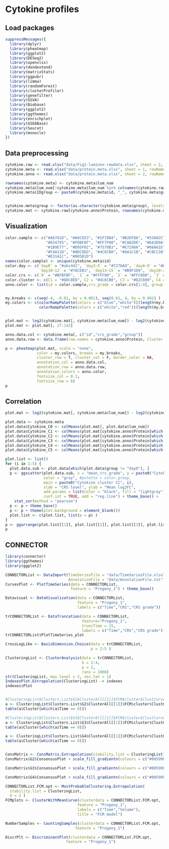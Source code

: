 
# Cytokine profiles

## Load packages

``` r

suppressMessages({
  library(dplyr)
  library(pheatmap)
  library(ggplot2)
  library(DESeq2)
  library(openxlsx)
  library(dendextend)
  library(matrixStats)
  library(ggpubr)
  library(limma)
  library(randomForest)
  library(clusterProfiler)
  library(genefilter)
  library(GSVA)
  library(Biobase)
  library(ggplot2)
  library(ggthemes)
  library(enrichplot)
  library(GSEABase)
  library(Seurat)
  library(monocle)
})

```


## Data preprocessing

``` r

cytokine.raw <- read.xlsx("data/Fig1-luminex-rawdata.xlsx", sheet = 2, rowNames = T)
cytokine.meta <- read.xlsx("data/protein.meta.xlsx", sheet = 1, rowNames = F)
cytokine.anno <- read.xlsx("data/protein.meta.xlsx", sheet = 2, rowNames = F)

rownames(cytokine.meta) <- cytokine.meta$lum_num
cytokine.meta$lum_num[!cytokine.meta$lum_num %in% colnames(cytokine.raw)]
cytokine.meta$IDgroup <- paste0(cytokine.meta$id, "_", cytokine.meta$group)


cytokine.meta$group <- factor(as.character(cytokine.meta$group), levels = c("day0","day3~5","day6~9","day10~12","day13~15","day20~21"))
cytokine.mat <- cytokine.raw[cytokine.anno$Protein, rownames(cytokine.meta)]

```


## Visualization

``` r

color.sample <- c("#A6761D", "#A6CEE3", "#1F78B4", "#B2DF8A", "#33A02C", "#FB9A99", 
                  "#634795", "#FDBF6F", "#FF7F00", "#CAB2D6", "#6A3D9A", "#F4B3BE",
                  "#1B9E77", "#D95F02", "#7570B3", "#E7298A", "#66A61E", "#E6AB02", 
                  "#F4A11D", "#8DC8ED", "#4C6CB0", "#8A1C1B", "#CBCC2B", "#EA644C",
                  "#E31A1C", "#005B1D")
names(color.sample) <- unique(cytokine.meta$id)
color.day <- c(`day0` = "#abc4d1", `day3~5` = "#7278A9", `day6~9` = "#BC3D9B",
               `day10~12` = "#78CEB3", `day13~15` = "#B9F1D9", `day20~21` = "#AAE689")
color.crs <- c(`0` = "#BFBFBF", `1` = "#FFFF00", `2` = "#FFC000", `3` = "#FF6600", `4` = "#C00000", `5` = "#000000")
color.cluster <- c(C1 = "#8DC8ED", C2 = "#4C6CB0", C3 = "#82C800", C4 = "#CB50B2", C5 = "#E22826")
anno.color <- list(id = color.sample,crs_grade = color.crs[1:4], group = color.day, Cluster = color.cluster )


my.breaks <- c(seq(-4, -0.01, by = 0.001), seq(0.01, 4, by = 0.001) ) 
my.colors <- c(colorRampPalette(colors = c("blue","white"))(length(my.breaks)/2), 
               colorRampPalette(colors = c("white","red"))(length(my.breaks)/2))


plot.mat <- log2(cytokine.mat[, cytokine.meta$lum_num]) - log2(cytokine.mat[, cytokine.meta$Diff])
plot.mat <- plot.mat[, 27:142]

anno.data.col <- cytokine.meta[, c("id","crs_grade","group")]
anno.data.row <- data.frame(row.names = cytokine.anno$Protein, Cluster = cytokine.anno$Cluster)

p <- pheatmap(plot.mat, scale = "none",
              color = my.colors, breaks = my.breaks,
              cluster_row = T, cluster_col = F, border_color = NA,
              annotation_col = anno.data.col, 
              annotation_row = anno.data.row, 
              annotation_colors = anno.color,
              fontsize_col = 0.1,
              fontsize_row = 6)
p


```


## Correlation

``` r

plot.mat <- log2(cytokine.mat[, cytokine.meta$lum_num]) - log2(cytokine.mat[, cytokine.meta$Diff])

plot.data <- cytokine.meta
plot.data$Cytokine_C0 <- colMeans(plot.mat[, plot.data$lum_num])
plot.data$Cytokine_C1 <- colMeans(plot.mat[cytokine.anno$Protein[which(cytokine.anno$Cluster == "C1")], plot.data$lum_num])
plot.data$Cytokine_C2 <- colMeans(plot.mat[cytokine.anno$Protein[which(cytokine.anno$Cluster == "C2")], plot.data$lum_num])
plot.data$Cytokine_C3 <- colMeans(plot.mat[cytokine.anno$Protein[which(cytokine.anno$Cluster == "C3")], plot.data$lum_num])
plot.data$Cytokine_C4 <- colMeans(plot.mat[cytokine.anno$Protein[which(cytokine.anno$Cluster == "C4")], plot.data$lum_num])
plot.data$Cytokine_C5 <- colMeans(plot.mat[cytokine.anno$Protein[which(cytokine.anno$Cluster == "C5")], plot.data$lum_num])

plot.list <- list()
for (i in 1:5) {
  plot.data.sub <- plot.data[which(plot.data$group != "day0"), ]
  p <- ggscatter(plot.data.sub, x = "mean_crs_grade", y = paste0("Cytokine_C", i),
                 color = "gray", #palette = color.group,
                 main = paste0("Cytokine cluster CC", i),
                 xlab = "CRS level", ylab = "Mean log2FC",
                 add.params = list(color = "black", fill = "lightgray"),
                 conf.int = TRUE, add = "reg.line") + theme_base() + 
    stat_cor(method = "pearson") 
  p <- p + theme_base()
  p <- p + theme(plot.background = element_blank())
  plot.list <- c(plot.list, list(p = p) )
}
p <- ggarrange(plot.list[[1]], plot.list[[2]], plot.list[[3]], plot.list[[4]], plot.list[[5]], ncol = 5, nrow = 1 )
p


```


## CONNECTOR 

``` r

library(connector)
library(ggthemes)
library(ggplot2)

CONNECTORList <- DataImport(TimeSeriesFile = "data/TimeSeriesFile.xlsx",
                            AnnotationFile = "data/AnnotationFile.txt")
CurvesPlot <- PlotTimeSeries(data = CONNECTORList,
                             feature = "Progeny_1") + theme_base()

Datavisual <- DataVisualization(data = CONNECTORList,
                                feature = "Progeny_1", 
                                labels = c("Time","CRS","CRS grade"))

trCONNECTORList <- DataTruncation(data = CONNECTORList,
                                  feature="Progeny_1",
                                  truncTime = 15,
                                  labels = c("Time","CRS","CRS grade") )
trCONNECTORList$PlotTimeSeries_plot

CrossLogLike <- BasisDimension.Choice(data = trCONNECTORList,
                                      p = 2:5 )

ClusteringList <- ClusterAnalysis(data = trCONNECTORList,
                                  G = 2:4,
                                  p = 2,
                                  runs = 1000)
str(ClusteringList, max.level = 2, vec.len = 1)
IndexesPlot.Extrapolation(ClusteringList) -> indexes
indexes$Plot


#ClusteringList$Clusters.List$G2$ClusterAll[[1]]$FCM$cluster$ClustCurve
a <- ClusteringList$Clusters.List$G2$ClusterAll[[1]]$FCM$cluster$ClustCurve
table(a$Cluster[which(a$Time == 0)])

#ClusteringList$Clusters.List$G3$ClusterAll[[1]]$FCM$cluster$ClustCurve
a <- ClusteringList$Clusters.List$G3$ClusterAll[[1]]$FCM$cluster$ClustCurve
table(a$Cluster[which(a$Time == 0)])

a <- ClusteringList$Clusters.List$G4$ClusterAll[[1]]$FCM$cluster$ClustCurve
table(a$Cluster[which(a$Time == 0)])


ConsMatrix <- ConsMatrix.Extrapolation(stability.list = ClusteringList)
ConsMatrix$G2$ConsensusPlot + scale_fill_gradientn(colours = c("#00599F","#62aee5", "white", "#db1b18", "#b50600", "#b50600"), na.value = NA)

ConsMatrix$G3$ConsensusPlot + scale_fill_gradientn(colours = c("#00599F","#62aee5", "white", "#db1b18", "#b50600", "#b50600"), na.value = NA)

ConsMatrix$G4$ConsensusPlot + scale_fill_gradientn(colours = c("#00599F","#62aee5", "white", "#db1b18", "#b50600", "#b50600"), na.value = NA)

CONNECTORList.FCM.opt <- MostProbableClustering.Extrapolation(
  stability.list = ClusteringList,
  G = 2 )
FCMplots <- ClusterWithMeanCurve(clusterdata = CONNECTORList.FCM.opt,
                                feature = "Progeny_1",
                                labels = c("Time","Volume"),
                                title = "FCM model")

NumberSamples <- CountingSamples(clusterdata = CONNECTORList.FCM.opt,
                               feature = "Progeny_1")

DiscrPlt <- DiscriminantPlot(clusterdata = CONNECTORList.FCM.opt,
                           feature = "Progeny_1")





```

